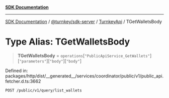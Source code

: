 [**SDK Documentation**](../../../../../README.mdx)

***

[SDK Documentation](../../../../../packages.mdx) / [@turnkey/sdk-server](../../../README.mdx) / [TurnkeyApi](../README.mdx) / TGetWalletsBody

# Type Alias: TGetWalletsBody

> **TGetWalletsBody** = `operations`\[`"PublicApiService_GetWallets"`\]\[`"parameters"`\]\[`"body"`\]\[`"body"`\]

Defined in: packages/http/dist/\_\_generated\_\_/services/coordinator/public/v1/public\_api.fetcher.d.ts:3662

`POST /public/v1/query/list_wallets`
